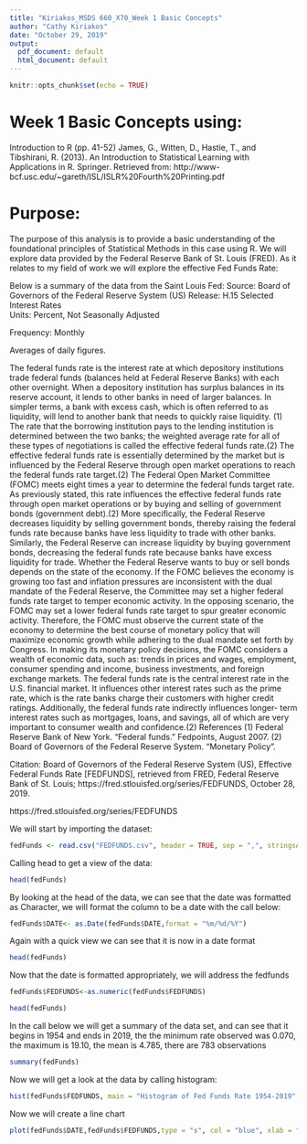 ---
title: "Kiriakos_MSDS 660_X70_Week 1 Basic Concepts"
author: "Cathy Kiriakos"
date: "October 29, 2019"
output:
  pdf_document: default
  html_document: default
---

```{r setup, include=FALSE}
knitr::opts_chunk$set(echo = TRUE)
```

# Week 1 Basic Concepts using: 
Introduction to R (pp. 41-52) James, G., Witten, D., Hastie, T., and Tibshirani, R. (2013). An Introduction to Statistical Learning with Applications in R. Springer. Retrieved from: http://www-bcf.usc.edu/~gareth/ISL/ISLR%20Fourth%20Printing.pdf

# Purpose: 
The purpose of this analysis is to provide a basic understanding of the foundational principles of Statistical Methods in this case using R.  We will explore data provided by the Federal Reserve Bank of St. Louis (FRED).  As it relates to my field of work we will explore the effective Fed Funds Rate: 

Below is a summary of the data from the Saint Louis Fed: 
Source: Board of Governors of the Federal Reserve System (US)  Release: H.15 Selected Interest Rates  
Units:  Percent, Not Seasonally Adjusted

Frequency:  Monthly

Averages of daily figures.

The federal funds rate is the interest rate at which depository institutions trade federal funds (balances held at Federal Reserve Banks) with each other overnight. When a depository institution has surplus balances in its reserve account, it lends to other banks in need of larger balances. In simpler terms, a bank with excess cash, which is often referred to as liquidity, will lend to another bank that needs to quickly raise liquidity. (1) The rate that the borrowing institution pays to the lending institution is determined between the two banks; the weighted average rate for all of these types of negotiations is called the effective federal funds rate.(2) The effective federal funds rate is essentially determined by the market but is influenced by the Federal Reserve through open market operations to reach the federal funds rate target.(2)
The Federal Open Market Committee (FOMC) meets eight times a year to determine the federal funds target rate. As previously stated, this rate influences the effective federal funds rate through open market operations or by buying and selling of government bonds (government debt).(2) More specifically, the Federal Reserve decreases liquidity by selling government bonds, thereby raising the federal funds rate because banks have less liquidity to trade with other banks. Similarly, the Federal Reserve can increase liquidity by buying government bonds, decreasing the federal funds rate because banks have excess liquidity for trade. Whether the Federal Reserve wants to buy or sell bonds depends on the state of the economy. If the FOMC believes the economy is growing too fast and inflation pressures are inconsistent with the dual mandate of the Federal Reserve, the Committee may set a higher federal funds rate target to temper economic activity. In the opposing scenario, the FOMC may set a lower federal funds rate target to spur greater economic activity. Therefore, the FOMC must observe the current state of the economy to determine the best course of monetary policy that will maximize economic growth while adhering to the dual mandate set forth by Congress. In making its monetary policy decisions, the FOMC considers a wealth of economic data, such as: trends in prices and wages, employment, consumer spending and income, business investments, and foreign exchange markets.
The federal funds rate is the central interest rate in the U.S. financial market. It influences other interest rates such as the prime rate, which is the rate banks charge their customers with higher credit ratings. Additionally, the federal funds rate indirectly influences longer- term interest rates such as mortgages, loans, and savings, all of which are very important to consumer wealth and confidence.(2)
References
(1) Federal Reserve Bank of New York. "Federal funds." Fedpoints, August 2007.
(2) Board of Governors of the Federal Reserve System. "Monetary Policy".

Citation:
Board of Governors of the Federal Reserve System (US), Effective Federal Funds Rate [FEDFUNDS], retrieved from FRED, Federal Reserve Bank of St. Louis; https://fred.stlouisfed.org/series/FEDFUNDS, October 28, 2019.

https://fred.stlouisfed.org/series/FEDFUNDS

We will start by importing the dataset: 
```{r, import.dataset}
fedFunds <- read.csv("FEDFUNDS.csv", header = TRUE, sep = ",", stringsAsFactors = FALSE)
```
Calling head to get a view of the data: 
```{r, view}
head(fedFunds)
```
By looking at the head of the data, we can see that the date was formatted as Character, we will format the column to be a date with the call below: 
```{r,formatdate}
fedFunds$DATE<- as.Date(fedFunds$DATE,format = "%m/%d/%Y")
```
Again with a quick view we can see that it is now in a date format
```{r,viewtwo}
head(fedFunds)
```
Now that the date is formatted appropriately, we will address the fedfunds 
```{r,formatrate}
fedFunds$FEDFUNDS<-as.numeric(fedFunds$FEDFUNDS)
```

```{r,viewthree}
head(fedFunds)
```

In the call below we will get a summary of the data set, and can see that it begins in 1954 and ends in 2019, the the minimum rate observed was 0.070, the maximum is 19.10, the mean is 4.785, there are 783 observations
```{r,summary}
summary(fedFunds)
```
Now we will get a look at the data  by calling histogram: 
```{r,hist}
hist(fedFunds$FEDFUNDS, main = "Histogram of Fed Funds Rate 1954-2019",xlab = "Fed Funds Rate", ylab = "Interest Rate")
```
Now we will create a line chart
```{r,plot}
plot(fedFunds$DATE,fedFunds$FEDFUNDS,type = "s", col = "blue", xlab = "Date", ylab = "Fed Funds Rate", main = "Fed Funds Timeseries 1954-2019")
```


